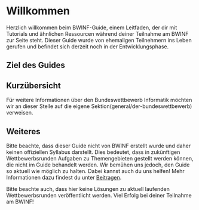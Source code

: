 
# Willkommen
Herzlich willkommen beim BWINF-Guide, einem Leitfaden, der dir mit Tutorials und ähnlichen Ressourcen während deiner Teilnahme am BWINF zur Seite steht. Dieser Guide wurde von ehemaligen Teilnehmern ins Leben gerufen und befindet sich derzeit noch in der Entwicklungsphase.

## Ziel des Guides
<IncompleteSection />

## Kurzübersicht
Für weitere Informationen über den Bundeswettbewerb Informatik möchten wir an dieser Stelle auf die eigene Sektion(general/der-bundeswettbewerb) verweisen.
<IncompleteSection />

## Weiteres
Bitte beachte, dass dieser Guide nicht von BWINF erstellt wurde und daher keinen offiziellen Syllabus darstellt. Dies bedeutet, dass in zukünftigen Wettbewerbsrunden Aufgaben zu Themengebieten gestellt werden können, die nicht im Guide behandelt werden. Wir bemühen uns jedoch, den Guide so aktuell wie möglich zu halten. Dabei kannst auch du uns helfen! Mehr Informationen dazu findest du unter [Beitragen](general/contribution). 

Bitte beachte auch, dass hier keine Lösungen zu aktuell laufenden Wettbewerbsrunden veröffentlicht werden. Viel Erfolg bei deiner Teilnahme am BWINF!
<IncompletePage />
